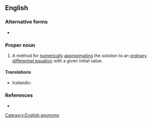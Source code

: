 ==English==

===Alternative forms===
* {{l|en|Euler's method}}

===Proper noun===
{{en-proper noun}}

# {{lb|en|differential equations}} A method for [[numerically]] [[approximating]] the solution to an [[ordinary differential equation]] with a given initial value.

====Translations====
{{trans-top|mathematical method}}
* Icelandic: {{t|is|Euler-aðferð|f}}
{{trans-mid}}
{{trans-bottom}}

===References===
* {{pedia}}

[[Category:English eponyms]]
